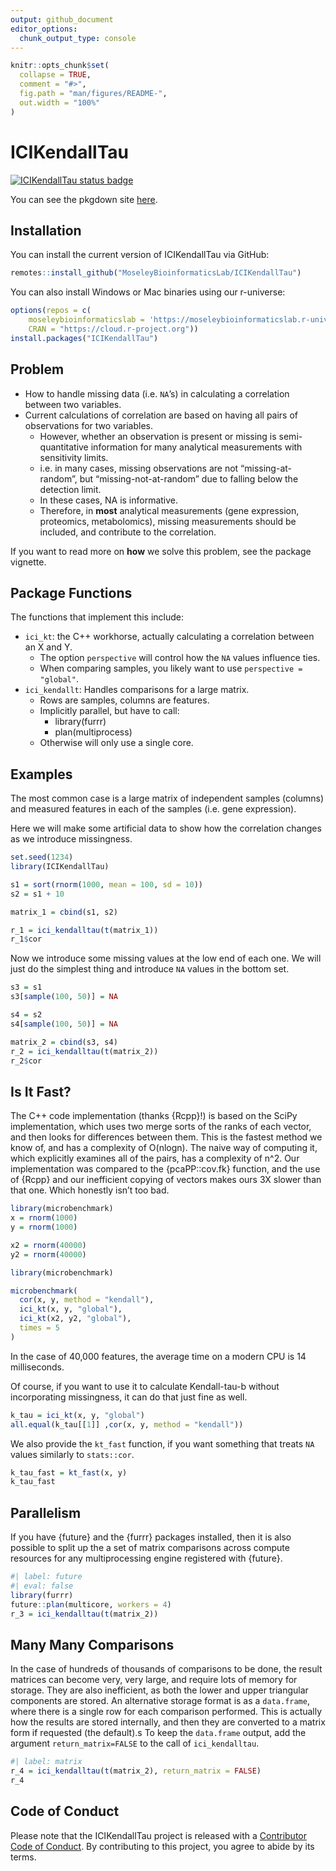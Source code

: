 ```yaml
---
output: github_document
editor_options: 
  chunk_output_type: console
---
```


<!-- README.md is generated from README.Rmd. Please edit that file -->

```r
knitr::opts_chunk$set(
  collapse = TRUE,
  comment = "#>",
  fig.path = "man/figures/README-",
  out.width = "100%"
)
```

# ICIKendallTau

<!-- badges: start -->
[![ICIKendallTau status badge](https://moseleybioinformaticslab.r-universe.dev/badges/ICIKendallTau)](https://moseleybioinformaticslab.r-universe.dev)
<!-- badges: end -->

You can see the pkgdown site [here](https://moseleybioinformaticslab.github.io/ICIKendallTau).

## Installation

You can install the current version of ICIKendallTau via GitHub:

``` r
remotes::install_github("MoseleyBioinformaticsLab/ICIKendallTau")
```

You can also install Windows or Mac binaries using our r-universe:

```r
options(repos = c(
    moseleybioinformaticslab = 'https://moseleybioinformaticslab.r-universe.dev',
    CRAN = "https://cloud.r-project.org"))
install.packages("ICIKendallTau")
```

## Problem

* How to handle missing data (i.e. `NA`'s) in calculating a correlation between two variables.
* Current calculations of correlation are based on having all pairs of observations for two variables.
  * However, whether an observation is present or missing is semi-quantitative information for many analytical measurements with sensitivity limits.
  * i.e. in many cases, missing observations are not "missing-at-random", but "missing-not-at-random" due to falling below the detection limit.
  * In these cases, NA is informative.
  * Therefore, in **most** analytical measurements (gene expression, proteomics, metabolomics), missing measurements should be included, and contribute to the correlation.
  
If you want to read more on **how** we solve this problem, see the package vignette.

## Package Functions

The functions that implement this include:

* `ici_kt`: the C++ workhorse, actually calculating a correlation between an X and Y.
  * The option `perspective` will control how the `NA` values influence ties.
  * When comparing samples, you likely want to use `perspective = "global"`.
* `ici_kendallt`: Handles comparisons for a large matrix.
  * Rows are samples, columns are features.
  * Implicitly parallel, but have to call:
    * library(furrr)
    * plan(multiprocess)
  * Otherwise will only use a single core.
  
## Examples

The most common case is a large matrix of independent samples (columns) and measured features in each of the samples (i.e. gene expression).

Here we will make some artificial data to show how the correlation changes as we introduce missingness.

```r
set.seed(1234)
library(ICIKendallTau)

s1 = sort(rnorm(1000, mean = 100, sd = 10))
s2 = s1 + 10 

matrix_1 = cbind(s1, s2)

r_1 = ici_kendalltau(t(matrix_1))
r_1$cor
```

Now we introduce some missing values at the low end of each one.
We will just do the simplest thing and introduce `NA` values in the bottom set.

```r
s3 = s1
s3[sample(100, 50)] = NA

s4 = s2
s4[sample(100, 50)] = NA

matrix_2 = cbind(s3, s4)
r_2 = ici_kendalltau(t(matrix_2))
r_2$cor
```

## Is It Fast?

The C++ code implementation (thanks {Rcpp}!) is based on the SciPy implementation, which uses two merge sorts of the ranks of each vector, and then looks for differences between them.
This is the fastest method we know of, and has a complexity of O(nlogn).
The naive way of computing it, which explicitly examines all of the pairs, has a complexity of n^2.
Our implementation was compared to the {pcaPP::cov.fk} function, and the use of {Rcpp} and our inefficient copying of vectors makes ours 3X slower than that one.
Which honestly isn't too bad.

```r
library(microbenchmark)
x = rnorm(1000)
y = rnorm(1000)

x2 = rnorm(40000)
y2 = rnorm(40000)

library(microbenchmark)

microbenchmark(
  cor(x, y, method = "kendall"),
  ici_kt(x, y, "global"),
  ici_kt(x2, y2, "global"),
  times = 5
)
```

In the case of 40,000 features, the average time on a modern CPU is 14 milliseconds.

Of course, if you want to use it to calculate Kendall-tau-b without incorporating missingness, it can do that just fine as well.

```r
k_tau = ici_kt(x, y, "global")
all.equal(k_tau[[1]] ,cor(x, y, method = "kendall"))
```

We also provide the `kt_fast` function, if you want something that treats `NA` values similarly to `stats::cor`.

```r
k_tau_fast = kt_fast(x, y)
k_tau_fast
```

## Parallelism

If you have {future} and the {furrr} packages installed, then it is also possible to split up the a set of matrix comparisons across compute resources for any multiprocessing engine registered with {future}.

```r
#| label: future
#| eval: false
library(furrr)
future::plan(multicore, workers = 4)
r_3 = ici_kendalltau(t(matrix_2))
```

## Many Many Comparisons

In the case of hundreds of thousands of comparisons to be done, the result matrices can become very, very large, and require lots of memory for storage.
They are also inefficient, as both the lower and upper triangular components are stored.
An alternative storage format is as a `data.frame`, where there is a single row for each comparison performed.
This is actually how the results are stored internally, and then they are converted to a matrix form if requested (the default).s
To keep the `data.frame` output, add the argument `return_matrix=FALSE` to the call of `ici_kendalltau`.

```r
#| label: matrix
r_4 = ici_kendalltau(t(matrix_2), return_matrix = FALSE)
r_4
```

## Code of Conduct
  
Please note that the ICIKendallTau project is released with a [Contributor Code of Conduct](https://contributor-covenant.org/version/2/0/CODE_OF_CONDUCT.html). By contributing to this project, you agree to abide by its terms.
